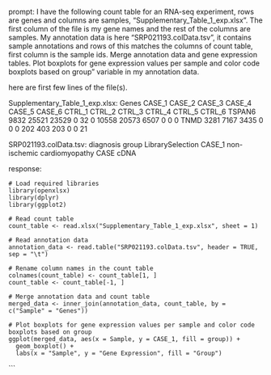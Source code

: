 prompt:
I have the following count table for an RNA-seq experiment, rows are genes and columns are samples, "Supplementary_Table_1_exp.xlsx". The first column of the file is my gene names and the rest of the columns are samples. My annotation data is here  "SRP021193.colData.tsv", it contains sample annotations and rows of this matches the columns of count table, first column is the sample ids. Merge annotation data and gene expression tables. Plot boxplots for gene expression values per sample and color code boxplots based on group" variable in my annotation data.

here are first few lines of the file(s).

Supplementary_Table_1_exp.xlsx:
Genes	CASE_1	CASE_2	CASE_3	CASE_4	CASE_5	CASE_6	CTRL_1	CTRL_2	CTRL_3	CTRL_4	CTRL_5	CTRL_6
TSPAN6	9832	25521	23529	0	32	0	10558	20573	6507	0	0	 0
TNMD	3281	 7167	 3435	0	 0	0	  202	  403	 203	0	0	21


SRP021193.colData.tsv:
diagnosis	group	LibrarySelection
CASE_1	non-ischemic cardiomyopathy	CASE	cDNA


response:
```
# Load required libraries
library(openxlsx)
library(dplyr)
library(ggplot2)

# Read count table
count_table <- read.xlsx("Supplementary_Table_1_exp.xlsx", sheet = 1)

# Read annotation data
annotation_data <- read.table("SRP021193.colData.tsv", header = TRUE, sep = "\t")

# Rename column names in the count table
colnames(count_table) <- count_table[1, ]
count_table <- count_table[-1, ]

# Merge annotation data and count table
merged_data <- inner_join(annotation_data, count_table, by = c("Sample" = "Genes"))

# Plot boxplots for gene expression values per sample and color code boxplots based on group
ggplot(merged_data, aes(x = Sample, y = CASE_1, fill = group)) +
  geom_boxplot() +
  labs(x = "Sample", y = "Gene Expression", fill = "Group")
```
```
